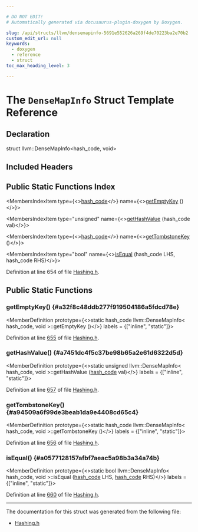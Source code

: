 ```yaml
---

# DO NOT EDIT!
# Automatically generated via docusaurus-plugin-doxygen by Doxygen.

slug: /api/structs/llvm/densemapinfo-5691e552626a269f4de70223ba2e70b2
custom_edit_url: null
keywords:
  - doxygen
  - reference
  - struct
toc_max_heading_level: 3

---
```





# The `DenseMapInfo` Struct Template Reference

<DoxygenPage pluginConfig={pluginConfig}>



## Declaration

<CodeBlock>struct llvm::DenseMapInfo&lt;hash&#95;code, void&gt;</CodeBlock>

## Included Headers

<IncludesList>
<IncludesListItem
  filePath="llvm/ADT/Hashing.h"
  permalink="/docs/api/files/include/include/llvm/include/llvm/adt/hashing-h"
  isLocal="true" />
</IncludesList>

## Public Static Functions Index

<MembersIndex>

<MembersIndexItem
  type={<><a href="/docs/api/classes/llvm/hash-code">hash&#95;code</a></>}
  name={<><a href="#a32f8c48ddb277f919504186a5fdcd78e">getEmptyKey</a> ()</>}>
</MembersIndexItem>

<MembersIndexItem
  type="unsigned"
  name={<><a href="#a7451dc4f5c37be98b65a2e61d6322d5d">getHashValue</a> (hash&#95;code val)</>}>
</MembersIndexItem>

<MembersIndexItem
  type={<><a href="/docs/api/classes/llvm/hash-code">hash&#95;code</a></>}
  name={<><a href="#a94509a6f99de3beab1da9e4408cd65c4">getTombstoneKey</a> ()</>}>
</MembersIndexItem>

<MembersIndexItem
  type="bool"
  name={<><a href="#a0577128157afbf7aeac5a98b3a34a74b">isEqual</a> (hash&#95;code LHS, hash&#95;code RHS)</>}>
</MembersIndexItem>

</MembersIndex>


Definition at line 654 of file <a href="/docs/api/files/include/include/llvm/include/llvm/adt/hashing-h">Hashing.h</a>.

<SectionDefinition>

## Public Static Functions

### getEmptyKey() {#a32f8c48ddb277f919504186a5fdcd78e}

<MemberDefinition
  prototype={<>static hash&#95;code llvm::DenseMapInfo&lt; hash&#95;code, void &gt;::getEmptyKey ()</>}
  labels = {["inline", "static"]}>

Definition at line <a href="/docs/api/files/include/include/llvm/include/llvm/adt/hashing-h/#l00655">655</a> of file <a href="/docs/api/files/include/include/llvm/include/llvm/adt/hashing-h">Hashing.h</a>.
</MemberDefinition>

### getHashValue() {#a7451dc4f5c37be98b65a2e61d6322d5d}

<MemberDefinition
  prototype={<>static unsigned llvm::DenseMapInfo&lt; hash&#95;code, void &gt;::getHashValue (<a href="/docs/api/classes/llvm/hash-code">hash&#95;code</a> val)</>}
  labels = {["inline", "static"]}>

Definition at line <a href="/docs/api/files/include/include/llvm/include/llvm/adt/hashing-h/#l00657">657</a> of file <a href="/docs/api/files/include/include/llvm/include/llvm/adt/hashing-h">Hashing.h</a>.
</MemberDefinition>

### getTombstoneKey() {#a94509a6f99de3beab1da9e4408cd65c4}

<MemberDefinition
  prototype={<>static hash&#95;code llvm::DenseMapInfo&lt; hash&#95;code, void &gt;::getTombstoneKey ()</>}
  labels = {["inline", "static"]}>

Definition at line <a href="/docs/api/files/include/include/llvm/include/llvm/adt/hashing-h/#l00656">656</a> of file <a href="/docs/api/files/include/include/llvm/include/llvm/adt/hashing-h">Hashing.h</a>.
</MemberDefinition>

### isEqual() {#a0577128157afbf7aeac5a98b3a34a74b}

<MemberDefinition
  prototype={<>static bool llvm::DenseMapInfo&lt; hash&#95;code, void &gt;::isEqual (<a href="/docs/api/classes/llvm/hash-code">hash&#95;code</a> LHS, <a href="/docs/api/classes/llvm/hash-code">hash&#95;code</a> RHS)</>}
  labels = {["inline", "static"]}>

Definition at line <a href="/docs/api/files/include/include/llvm/include/llvm/adt/hashing-h/#l00660">660</a> of file <a href="/docs/api/files/include/include/llvm/include/llvm/adt/hashing-h">Hashing.h</a>.
</MemberDefinition>

</SectionDefinition>

<hr/>

The documentation for this struct was generated from the following file:

<ul>
<li><a href="/docs/api/files/include/include/llvm/include/llvm/adt/hashing-h">Hashing.h</a></li>
</ul>

</DoxygenPage>
